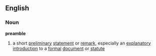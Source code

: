 ==English==
===Noun===
'''preamble'''
# a short [[preliminary]] [[statement]] or [[remark]], especially an [[explanatory]] [[introduction]] to a [[formal]] [[document]] or [[statute]]